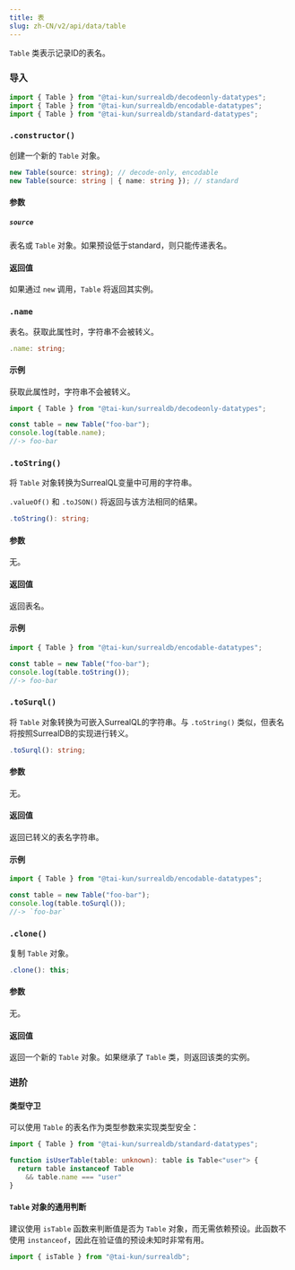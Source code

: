 ```yaml
---
title: 表
slug: zh-CN/v2/api/data/table
---
```



`Table` 类表示记录ID的表名。

### 导入

```ts
import { Table } from "@tai-kun/surrealdb/decodeonly-datatypes";
import { Table } from "@tai-kun/surrealdb/encodable-datatypes";
import { Table } from "@tai-kun/surrealdb/standard-datatypes";
```

### `.constructor()`

创建一个新的 `Table` 对象。

```ts
new Table(source: string); // decode-only, encodable
new Table(source: string | { name: string }); // standard
```

#### 参数

##### `source`

表名或 `Table` 对象。如果预设低于standard，则只能传递表名。

#### 返回值

如果通过 `new` 调用，`Table` 将返回其实例。

### `.name` <Badge variant="instance" /><Badge variant="property" /><Badge variant="decodeonly" />

表名。获取此属性时，字符串不会被转义。

```ts
.name: string;
```

#### 示例

获取此属性时，字符串不会被转义。

```ts
import { Table } from "@tai-kun/surrealdb/decodeonly-datatypes";

const table = new Table("foo-bar");
console.log(table.name);
//-> foo-bar
```

### `.toString()` <Badge variant="instance" /><Badge variant="method" /><Badge variant="encodable" />

将 `Table` 对象转换为SurrealQL变量中可用的字符串。

`.valueOf()` 和 `.toJSON()` 将返回与该方法相同的结果。

```ts
.toString(): string;
```

#### 参数

无。

#### 返回值

返回表名。

#### 示例

```ts
import { Table } from "@tai-kun/surrealdb/encodable-datatypes";

const table = new Table("foo-bar");
console.log(table.toString());
//-> foo-bar
```

### `.toSurql()` <Badge variant="instance" /><Badge variant="method" /><Badge variant="encodable" />

将 `Table` 对象转换为可嵌入SurrealQL的字符串。与 `.toString()` 类似，但表名将按照SurrealDB的实现进行转义。

```ts
.toSurql(): string;
```

#### 参数

无。

#### 返回值

返回已转义的表名字符串。

#### 示例

```ts
import { Table } from "@tai-kun/surrealdb/encodable-datatypes";

const table = new Table("foo-bar");
console.log(table.toSurql());
//-> `foo-bar`
```

### `.clone()` <Badge variant="instance" /><Badge variant="method" /><Badge variant="standard" />

复制 `Table` 对象。

```ts
.clone(): this;
```

#### 参数

无。

#### 返回值

返回一个新的 `Table` 对象。如果继承了 `Table` 类，则返回该类的实例。

### 进阶

#### 类型守卫

可以使用 `Table` 的表名作为类型参数来实现类型安全：

```ts
import { Table } from "@tai-kun/surrealdb/standard-datatypes";

function isUserTable(table: unknown): table is Table<"user"> {
  return table instanceof Table
    && table.name === "user"
}
```

#### `Table` 对象的通用判断

建议使用 `isTable` 函数来判断值是否为 `Table` 对象，而无需依赖预设。此函数不使用 `instanceof`，因此在验证值的预设未知时非常有用。

```ts
import { isTable } from "@tai-kun/surrealdb";
```

